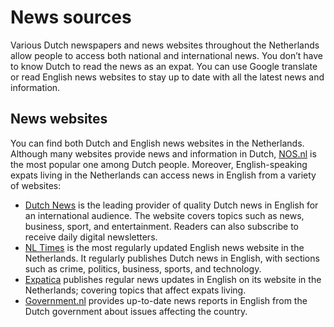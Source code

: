 # News sources

Various Dutch newspapers and news websites throughout the Netherlands allow people to access both national and international news. You don’t have to know Dutch to read the news as an expat. You can use Google translate or read English news websites to stay up to date with all the latest news and information.

## News websites

You can find both Dutch and English news websites in the Netherlands. Although many websites provide news and information in Dutch, [NOS.nl](https://nos.nl/) is the most popular one among Dutch people. Moreover, English-speaking expats living in the Netherlands can access news in English from a variety of websites:

-   [Dutch News](https://www.dutchnews.nl/) is the leading provider of quality Dutch news in English for an international audience. The website covers topics such as news, business, sport, and entertainment. Readers can also subscribe to receive daily digital newsletters.
-   [NL Times](https://nltimes.nl/) is the most regularly updated English news website in the Netherlands. It regularly publishes Dutch news in English, with sections such as crime, politics, business, sports, and technology.
-   [Expatica](https://www.expatica.com/nl/news/) publishes regular news updates in English on its website in the Netherlands; covering topics that affect expats living.
-   [Government.nl](https://www.government.nl/latest/news) provides up-to-date news reports in English from the Dutch government about issues affecting the country.
